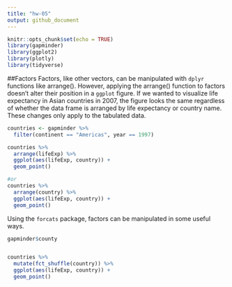 ```yaml
---
title: "hw-05"
output: github_document
---
```


```r
knitr::opts_chunk$set(echo = TRUE)
library(gapminder)
library(ggplot2)
library(plotly)
library(tidyverse)
```

##Factors
Factors, like other vectors, can be manipulated with `dplyr` functions like arrange(). However, applying the arrange() function to factors doesn't alter their position in a `ggplot` figure. If we wanted to visualize life expectancy in Asian countries in 2007, the figure looks the same regardless of whether the data frame is arranged by life expectancy or country name. These changes only apply to the tabulated data.


```r
countries <- gapminder %>% 
  filter(continent == "Americas", year == 1997)

countries %>% 
  arrange(lifeExp) %>% 
  ggplot(aes(lifeExp, country)) +
  geom_point()

#or
countries %>% 
  arrange(country) %>% 
  ggplot(aes(lifeExp, country)) +
  geom_point()
```

Using the `forcats` package, factors can be manipulated in some useful ways. 

```r
gapminder$county


countries %>% 
  mutate(fct_shuffle(country)) %>% 
  ggplot(aes(lifeExp, country)) +
  geom_point()
  
  
```


